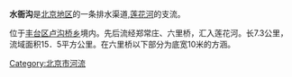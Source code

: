 {{unreferenced|time=2009-7-12}}

'''水衙沟'''是[[北京|北京地区]]的一条排水渠道,[[莲花河|莲花河]]的支流。

位于[[丰台区|丰台区]][[卢沟桥乡|卢沟桥乡]]境内。先后流经郑常庄、六里桥，汇入莲花河。长7.3公里，流域面积15．5平方公里。在六里桥以下部分为底宽10米的方涵。

[[Category:北京市河流|Category:北京市河流]]